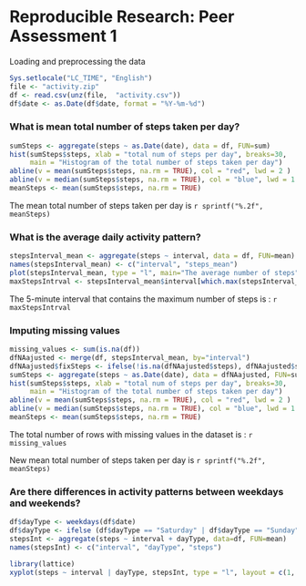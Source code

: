 Reproducible Research: Peer Assessment 1 
================================================================================================

Loading and preprocessing the data

```r

Sys.setlocale("LC_TIME", "English")
file <- "activity.zip"
df <- read.csv(unz(file,  "activity.csv"))
df$date <- as.Date(df$date, format = "%Y-%m-%d")

```

### What is mean total number of steps taken per day?

```r

sumSteps <- aggregate(steps ~ as.Date(date), data = df, FUN=sum)
hist(sumSteps$steps, xlab = "total num of steps per day", breaks=30, 
     main = "Histogram of the total number of steps taken per day")
abline(v = mean(sumSteps$steps, na.rm = TRUE), col = "red", lwd = 2 )
abline(v = median(sumSteps$steps, na.rm = TRUE), col = "blue", lwd = 1 )
meanSteps <- mean(sumSteps$steps, na.rm = TRUE)

```

The mean total number of steps taken per day is `r sprintf("%.2f", meanSteps)`

### What is the average daily activity pattern?

```r

stepsInterval_mean <- aggregate(steps ~ interval, data = df, FUN=mean)
names(stepsInterval_mean) <- c("interval", "steps_mean")
plot(stepsInterval_mean, type = "l", main="The average number of steps")
maxStepsIntrval <- stepsInterval_mean$interval[which.max(stepsInterval_mean$steps_mean)]

```

The 5-minute interval that contains the maximum number of steps is : `r maxStepsIntrval`

### Imputing missing values

```r

missing_values <- sum(is.na(df))
dfNAajusted <- merge(df, stepsInterval_mean, by="interval")
dfNAajusted$fixSteps <- ifelse(!is.na(dfNAajusted$steps), dfNAajusted$steps, dfNAajusted$steps_mean)
sumSteps <- aggregate(steps ~ as.Date(date), data = dfNAajusted, FUN=sum)
hist(sumSteps$steps, xlab = "total num of steps per day", breaks=30,
     main = "Histogram of the total number of steps taken per day")
abline(v = mean(sumSteps$steps, na.rm = TRUE), col = "red", lwd = 2 )
abline(v = median(sumSteps$steps, na.rm = TRUE), col = "blue", lwd = 1 )
meanSteps <- mean(sumSteps$steps, na.rm = TRUE)
```

The total number of rows with missing values in the dataset is : `r missing_values`


New mean total number of steps taken per day is `r sprintf("%.2f", meanSteps)`

### Are there differences in activity patterns between weekdays and weekends?

```r

df$dayType <- weekdays(df$date)
df$dayType <- ifelse (df$dayType == "Saturday" | df$dayType == "Sunday", c("weekend"), c("weekday"))
stepsInt <- aggregate(steps ~ interval + dayType, data=df, FUN=mean)
names(stepsInt) <- c("interval", "dayType", "steps")

library(lattice)
xyplot(steps ~ interval | dayType, stepsInt, type = "l", layout = c(1, 2))

```
